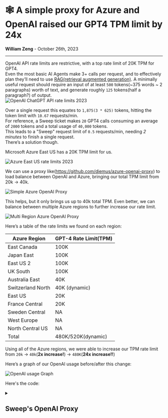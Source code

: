 # **🕸️ A simple proxy for Azure and OpenAI raised our GPT4 TPM limit by 24x**

**William Zeng** - October 26th, 2023

---

OpenAI API rate limits are restrictive, with a top rate limit of 20K TPM for GPT4. <br/>
Even the most basic AI Agents make 3+ calls per request, and to effectively plan they’ll need to use [RAG(retrieval augmented generation)](https://docs.sweep.dev/blogs/ai-code-planning). A minimally useful request should require an input of at least `500` tokens(~375 words ~ 2 paragraphs) worth of text, and generate roughly `125` tokens(half a paragraph?) of output.
<br/>
<img src="/openai_proxy/openai_rate_limits.png" alt="OpenAI ChatGPT API rate limits 2023" />

Over a single request this equates to `1,875(3 * 625)` tokens, hitting the token limit with `10.67` requests/min.<br/>
For reference, a Sweep ticket makes `20` GPT4 calls consuming an average of `2000` tokens and a total usage of `40,000` tokens.<br/>
This leads to a "Sweep" request limit of `0.5` requests/min, needing *2 minutes* to finish a single request.<br/>
There’s a solution though.<br/>

Microsoft Azure East US has a 20K TPM limit for us.

<img src="/openai_proxy/azure_us_east_rate_limits.png" alt="Azure East US rate limits 2023" />

We can use a proxy like(https://github.com/diemus/azure-openai-proxy) to load balance between OpenAI and Azure, bringing our total TPM limit from 20k → 40k.

<img src="/openai_proxy/simple_azure_openai_proxy.png" alt="Simple Azure OpenAI Proxy" />

This helps, but it only brings us up to 40k total TPM.
Even better, we can balance between multiple Azure regions to further increase our rate limit.

<img src="/openai_proxy/multi_region_azure_openai_proxy.png" alt="Multi Region Azure OpenAI Proxy" />

Here’s a table of the rate limits we found on each region:

| Azure Region      | GPT-4 Rate Limit(TPM) |
|------------------|-----------------------|
| East Canada      | 100K                  |
| Japan East       | 100K                  |
| East US 2        | 100K                  |
| UK South         | 100K                  |
| Australia East   | 40K                   |
| Switzerland North| 40K (dynamic)         |
| East US          | 20K                   |
| France Central   | 20K                   |
| Sweden Central   | NA                    |
| West Europe      | NA                    |
| North Central US | NA                    |
| Total            | 480K/520K(dynamic)    |

Using all of the Azure regions, we were able to increase our TPM rate limit from `20k` → `40k`(**2x increase!**) → `480K`(**24x increase!!**)

Here’s a graph of our OpenAI usage before/after this change:

<img src="/openai_proxy/openai_cost_graph.png" alt="OpenAI usage Graph" />

Here's the code:

<details>
<summary><h2>Sweep's OpenAI Proxy</h2></summary>
```python
import random

import openai
from loguru import logger

from sweepai.config.server import (
    AZURE_API_KEY,
    MULTI_REGION_CONFIG,
    OPENAI_API_BASE,
    OPENAI_API_ENGINE_GPT4,
    OPENAI_API_ENGINE_GPT4_32K,
    OPENAI_API_ENGINE_GPT35,
    OPENAI_API_KEY,
    OPENAI_API_TYPE,
    OPENAI_API_VERSION,
)


class OpenAIProxy:
    def __init__(self):
        pass

    def call_openai(self, model, messages, max_tokens, temperature) -> str:
        try:
            engine = None
            if (
                model == "gpt-3.5-turbo-16k"
                or model == "gpt-3.5-turbo-16k-0613"
                and OPENAI_API_ENGINE_GPT35 is not None
            ):
                engine = OPENAI_API_ENGINE_GPT35
            elif (
                model == "gpt-4"
                or model == "gpt-4-0613"
                and OPENAI_API_ENGINE_GPT4 is not None
            ):
                engine = OPENAI_API_ENGINE_GPT4
            elif (
                model == "gpt-4-32k"
                or model == "gpt-4-32k-0613"
                and OPENAI_API_ENGINE_GPT4_32K is not None
            ):
                engine = OPENAI_API_ENGINE_GPT4_32K
            if OPENAI_API_TYPE is None or engine is None:
                openai.api_key = OPENAI_API_KEY
                openai.api_base = "https://api.openai.com/v1"
                openai.api_version = None
                openai.api_type = "open_ai"
                logger.info(f"Calling {model} on OpenAI.")
                response = openai.ChatCompletion.create(
                    model=model,
                    messages=messages,
                    max_tokens=max_tokens,
                    temperature=temperature,
                )
                return response["choices"][0].message.content
            # validity checks for MULTI_REGION_CONFIG
            if (
                MULTI_REGION_CONFIG is None
                or not isinstance(MULTI_REGION_CONFIG, list)
                or len(MULTI_REGION_CONFIG) == 0
                or not isinstance(MULTI_REGION_CONFIG[0], list)
            ):
                logger.info(
                    f"Calling {model} with engine {engine} on Azure url {OPENAI_API_BASE}."
                )
                openai.api_type = OPENAI_API_TYPE
                openai.api_base = OPENAI_API_BASE
                openai.api_version = OPENAI_API_VERSION
                openai.api_key = AZURE_API_KEY
                response = openai.ChatCompletion.create(
                    engine=engine,
                    model=model,
                    messages=messages,
                    max_tokens=max_tokens,
                    temperature=temperature,
                )
                return response["choices"][0].message.content
            # multi region config is a list of tuples of (region_url, api_key)
            # we will try each region in order until we get a response
            # randomize the order of the list
            SHUFFLED_MULTI_REGION_CONFIG = random.sample(
                MULTI_REGION_CONFIG, len(MULTI_REGION_CONFIG)
            )
            for region_url, api_key in SHUFFLED_MULTI_REGION_CONFIG:
                try:
                    logger.info(
                        f"Calling {model} with engine {engine} on Azure url {region_url}."
                    )
                    openai.api_key = api_key
                    openai.api_base = region_url
                    openai.api_version = OPENAI_API_VERSION
                    openai.api_type = OPENAI_API_TYPE
                    response = openai.ChatCompletion.create(
                        engine=engine,
                        model=model,
                        messages=messages,
                        max_tokens=max_tokens,
                        temperature=temperature,
                    )
                    return response["choices"][0].message.content
                except SystemExit:
                    raise SystemExit
                except Exception as e:
                    logger.exception(f"Error calling {region_url}: {e}")
            raise Exception("No Azure regions available")
        except SystemExit:
            raise SystemExit
        except Exception as e:
            if OPENAI_API_KEY:
                try:
                    openai.api_key = OPENAI_API_KEY
                    openai.api_base = "https://api.openai.com/v1"
                    openai.api_version = None
                    openai.api_type = "open_ai"
                    logger.info(f"Calling {model} with OpenAI.")
                    response = openai.ChatCompletion.create(
                        model=model,
                        messages=messages,
                        max_tokens=max_tokens,
                        temperature=temperature,
                    )
                    return response["choices"][0].message.content
                except SystemExit:
                    raise SystemExit
                except Exception as _e:
                    logger.error(f"OpenAI API Key found but error: {_e}")
            logger.error(f"OpenAI API Key not found and Azure Error: {e}")
            raise e
```
</details>

`MULTI_REGION_CONFIG` is a list of tuples of `(region_url, api_key)` that we randomize over, and the other envvars are standard strings from OpenAI/Azure. Another requirement with our proxy is that each of the models(GPT3.5, GPT4, GPT4-32K) must have consistent naming across regions.

We have some potential improvements to our proxy:
- We randomize between the different Azure regions uniformly, so this could be improved by weighted randomization.
- We could decrease our expected latency further by keeping track of which regions have capacity.
- We could optimize further by trying to *estimate* the load on each region. We can perform a smart optimization by computing a simple function like:
    - `estimated_latency = mean_over_regions((input_tokens + output_tokens) / latency_per_token_estimate)`
    - `estimated_load = estimated_latency - true_latency`
    - and then optimize the region-level randomization by negatively weighting the `estimated_load`

Here's a link to our production code: <br/>
https://github.com/sweepai/sweep/blob/main/sweepai/utils/openai_proxy.py

If you're interested in using Sweep/have questions about how we use LLMs in production, reach out at https://discord.gg/sweep!